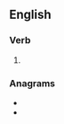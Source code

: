 ==English==

===Verb===
{{head|en|verb form}}

# {{en-third-person singular of|wrest}}

===Anagrams===
* {{l|en|strews}}
* {{l|en|wersts}}